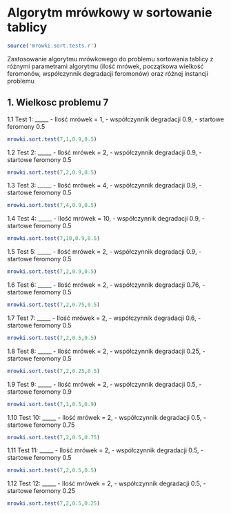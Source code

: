 Algorytm mrówkowy w sortowanie tablicy
========================================================
```r
source('mrowki.sort.tests.r')
```
Zastosowanie algorytmu mrówkowego do problemu sortowania tablicy z różnymi parametrami algorytmu (ilość mrówek, początkowa wielkość feromonów, współczynnik degradacji feromonów) oraz różnej instancji problemu



1. Wielkosc problemu 7
----------

1.1 Test 1: 
_____
  - Ilość mrówek = 1, 
  - współczynnik degradacji 0.9,
  - startowe feromony 0.5

```r
mrowki.sort.test(7,1,0.9,0.5)
```

1.2 Test 2: 
_____
  - Ilość mrówek = 2, 
  - współczynnik degradacji 0.9,
  - startowe feromony 0.5

```r
mrowki.sort.test(7,2,0.9,0.5)
```

1.3 Test 3: 
_____
  - Ilość mrówek = 4, 
  - współczynnik degradacji 0.9,
  - startowe feromony 0.5

```r
mrowki.sort.test(7,4,0.9,0.5)
```

1.4 Test 4: 
_____
  - Ilość mrówek = 10, 
  - współczynnik degradacji 0.9,
  - startowe feromony 0.5

```r
mrowki.sort.test(7,10,0.9,0.5)
```

1.5 Test 5: 
_____
  - Ilość mrówek = 2, 
  - współczynnik degradacji 0.9,
  - startowe feromony 0.5

```r
mrowki.sort.test(7,2,0.9,0.5)
```

1.6 Test 6: 
_____
  - Ilość mrówek = 2, 
  - współczynnik degradacji 0.76,
  - startowe feromony 0.5

```r
mrowki.sort.test(7,2,0.75,0.5)
```

1.7 Test 7: 
_____
  - Ilość mrówek = 2, 
  - współczynnik degradacji 0.6,
  - startowe feromony 0.5

```r
mrowki.sort.test(7,2,0.5,0.5)
```

1.8 Test 8: 
_____
  - Ilość mrówek = 2, 
  - współczynnik degradacji 0.25,
  - startowe feromony 0.5

```r
mrowki.sort.test(7,2,0.25,0.5)
```

1.9 Test 9: 
_____
  - Ilość mrówek = 2, 
  - współczynnik degradacji 0.5,
  - startowe feromony 0.9

```r
mrowki.sort.test(7,1,0.5,0.9)
```

1.10 Test 10: 
_____
  - Ilość mrówek = 2, 
  - współczynnik degradacji 0.5,
  - startowe feromony 0.75

```r
mrowki.sort.test(7,2,0.5,0.75)
```

1.11 Test 11: 
_____
  - Ilość mrówek = 2, 
  - współczynnik degradacji 0.5,
  - startowe feromony 0.5

```r
mrowki.sort.test(7,2,0.5,0.5)
```

1.12 Test 12: 
_____
  - Ilość mrówek = 2, 
  - współczynnik degradacji 0.5,
  - startowe feromony 0.25

```r
mrowki.sort.test(7,2,0.5,0.25)
```
